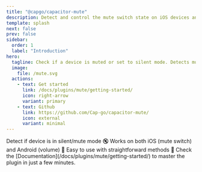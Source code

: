 ```yaml
---
title: "@capgo/capacitor-mute"
description: Detect and control the mute switch state on iOS devices and check volume states on Android.
template: splash
next: false
prev: false
sidebar:
  order: 1
  label: "Introduction"
hero:
  tagline: Check if a device is muted or set to silent mode. Detects mute switch on iOS and volume state on Android.
  image:
    file: /mute.svg
  actions:
    - text: Get started
      link: /docs/plugins/mute/getting-started/
      icon: right-arrow
      variant: primary
    - text: Github
      link: https://github.com/Cap-go/capacitor-mute/
      icon: external
      variant: minimal
---
```



<CardGrid stagger>
  <Card title="Silent mode detection" icon="rocket">
    Detect if device is in silent/mute mode 🔇
  </Card>
  <Card title="Cross-platform" icon="device-mobile">
    Works on both iOS (mute switch) and Android (volume) 📱
  </Card>
  <Card title="Simple API" icon="code">
    Easy to use with straightforward methods 🎯
  </Card>
  <Card title="Comprehensive Documentation" icon="open-book">
    Check the [Documentation](/docs/plugins/mute/getting-started/) to master the plugin in just a few minutes.
  </Card>
</CardGrid>
